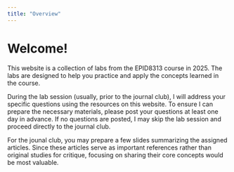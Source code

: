 ```yaml
---
title: "Overview"
---
```


# Welcome!

This website is a collection of labs from the EPID8313 course in 2025. The labs are designed to help you practice and apply the concepts learned in the course.

During the lab session (usually, prior to the journal club), I will address your specific questions using the resources on this website. To ensure I can prepare the necessary materials, please post your questions at least one day in advance. If no questions are posted, I may skip the lab session and proceed directly to the journal club.

For the jounal club, you may prepare a few slides summarizing the assigned articles. Since these articles serve as important references rather than original studies for critique, focusing on sharing their core concepts would be most valuable.

